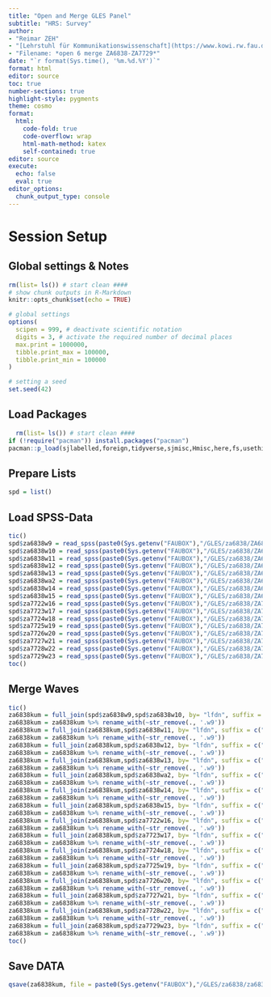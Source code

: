 ```yaml
---
title: "Open and Merge GLES Panel"
subtitle: "HRS: Survey"
author:
- "Reimar ZEH"
- "[Lehrstuhl für Kommunikationswissenschaft](https://www.kowi.rw.fau.de)"
- "Filename: *open 6 merge ZA6838-ZA7729*"
date: "`r format(Sys.time(), '%m.%d.%Y')`"
format: html
editor: source
toc: true
number-sections: true
highlight-style: pygments
theme: cosmo
format:
  html: 
    code-fold: true
    code-overflow: wrap
    html-math-method: katex
    self-contained: true
editor: source
execute: 
  echo: false
  eval: true
editor_options: 
  chunk_output_type: console
---
```


# Session Setup

## Global settings & Notes

```r
rm(list= ls()) # start clean ####
# show chunk outputs in R-Markdown
knitr::opts_chunk$set(echo = TRUE)

# global settings
options(
  scipen = 999, # deactivate scientific notation
  digits = 3, # activate the required number of decimal places
  max.print = 1000000,
  tibble.print_max = 100000,
  tibble.print_min = 100000
)

# setting a seed
set.seed(42)
```

## Load Packages

```r
  rm(list= ls()) # start clean ####
if (!require("pacman")) install.packages("pacman")
pacman::p_load(sjlabelled,foreign,tidyverse,sjmisc,Hmisc,here,fs,usethis,labelled,janitor,qs)
```

## Prepare Lists

```r
spd = list()
```

## Load SPSS-Data

```r
tic()
spd$za6838w9 = read_spss(paste0(Sys.getenv("FAUBOX"),"/GLES/za6838/ZA6838_w1to9_sA_v5-0-0.sav"),drop.labels = T)
spd$za6838w10 = read_spss(paste0(Sys.getenv("FAUBOX"),"/GLES/za6838/ZA6838_w10_sA_v5-0-0.sav"),drop.labels = T)
spd$za6838w11 = read_spss(paste0(Sys.getenv("FAUBOX"),"/GLES/za6838/ZA6838_w11_sA_v5-0-0.sav"),drop.labels = T)
spd$za6838w12 = read_spss(paste0(Sys.getenv("FAUBOX"),"/GLES/za6838/ZA6838_w12_sA_v5-0-0.sav"),drop.labels = T)
spd$za6838w13 = read_spss(paste0(Sys.getenv("FAUBOX"),"/GLES/za6838/ZA6838_w13_sA_v5-0-0.sav"),drop.labels = T)
spd$za6838wa2 = read_spss(paste0(Sys.getenv("FAUBOX"),"/GLES/za6838/ZA6838_wa2_sA_v5-0-0.sav"),drop.labels = T)
spd$za6838w14 = read_spss(paste0(Sys.getenv("FAUBOX"),"/GLES/za6838/ZA6838_w14_sA_v5-0-0.sav"),drop.labels = T)
spd$za6838w15 = read_spss(paste0(Sys.getenv("FAUBOX"),"/GLES/za6838/ZA6838_w15_sA_v5-0-0.sav"),drop.labels = T)
spd$za7722w16 = read_spss(paste0(Sys.getenv("FAUBOX"),"/GLES/za6838/ZA7722_v2-0-0.sav"),drop.labels = T)
spd$za7723w17 = read_spss(paste0(Sys.getenv("FAUBOX"),"/GLES/za6838/ZA7723_v2-0-0.sav"),drop.labels = T)
spd$za7724w18 = read_spss(paste0(Sys.getenv("FAUBOX"),"/GLES/za6838/ZA7724_v2-0-0.sav"),drop.labels = T)
spd$za7725w19 = read_spss(paste0(Sys.getenv("FAUBOX"),"/GLES/za6838/ZA7725_v1-0-0.sav"),drop.labels = T)
spd$za7726w20 = read_spss(paste0(Sys.getenv("FAUBOX"),"/GLES/za6838/ZA7726_v2-0-0.sav"),drop.labels = T)
spd$za7727w21 = read_spss(paste0(Sys.getenv("FAUBOX"),"/GLES/za6838/ZA7727_v1-0-0.sav"),drop.labels = T)
spd$za7728w22 = read_spss(paste0(Sys.getenv("FAUBOX"),"/GLES/za6838/ZA7728_v1-0-0.sav"),drop.labels = T)
spd$za7729w23 = read_spss(paste0(Sys.getenv("FAUBOX"),"/GLES/za6838/ZA7729_v1-0-0.sav"),drop.labels = T)
toc()
```

## Merge Waves

```r
tic()
za6838kum = full_join(spd$za6838w9,spd$za6838w10, by= "lfdn", suffix = c(".w9", ".w10"))
za6838kum = za6838kum %>% rename_with(~str_remove(., '.w9'))
za6838kum = full_join(za6838kum,spd$za6838w11, by= "lfdn", suffix = c(".w9", ".w11"))
za6838kum = za6838kum %>% rename_with(~str_remove(., '.w9'))
za6838kum = full_join(za6838kum,spd$za6838w12, by= "lfdn", suffix = c(".w9", ".w12"))
za6838kum = za6838kum %>% rename_with(~str_remove(., '.w9'))
za6838kum = full_join(za6838kum,spd$za6838w13, by= "lfdn", suffix = c(".w9", ".w13"))
za6838kum = za6838kum %>% rename_with(~str_remove(., '.w9'))
za6838kum = full_join(za6838kum,spd$za6838wa2, by= "lfdn", suffix = c(".w9", ".wa2"))
za6838kum = za6838kum %>% rename_with(~str_remove(., '.w9'))
za6838kum = full_join(za6838kum,spd$za6838w14, by= "lfdn", suffix = c(".w9", ".w14"))
za6838kum = za6838kum %>% rename_with(~str_remove(., '.w9'))
za6838kum = full_join(za6838kum,spd$za6838w15, by= "lfdn", suffix = c(".w9", ".w15"))
za6838kum = za6838kum %>% rename_with(~str_remove(., '.w9'))
za6838kum = full_join(za6838kum,spd$za7722w16, by= "lfdn", suffix = c(".w9", ".w16"))
za6838kum = za6838kum %>% rename_with(~str_remove(., '.w9'))
za6838kum = full_join(za6838kum,spd$za7723w17, by= "lfdn", suffix = c(".w9", ".w17"))
za6838kum = za6838kum %>% rename_with(~str_remove(., '.w9'))
za6838kum = full_join(za6838kum,spd$za7724w18, by= "lfdn", suffix = c(".w9", ".w18"))
za6838kum = za6838kum %>% rename_with(~str_remove(., '.w9'))
za6838kum = full_join(za6838kum,spd$za7725w19, by= "lfdn", suffix = c(".w9", ".w19"))
za6838kum = za6838kum %>% rename_with(~str_remove(., '.w9'))
za6838kum = full_join(za6838kum,spd$za7726w20, by= "lfdn", suffix = c(".w9", ".w20"))
za6838kum = za6838kum %>% rename_with(~str_remove(., '.w9'))
za6838kum = full_join(za6838kum,spd$za7727w21, by= "lfdn", suffix = c(".w9", ".w21"))
za6838kum = za6838kum %>% rename_with(~str_remove(., '.w9'))
za6838kum = full_join(za6838kum,spd$za7728w22, by= "lfdn", suffix = c(".w9", ".w22"))
za6838kum = za6838kum %>% rename_with(~str_remove(., '.w9'))
za6838kum = full_join(za6838kum,spd$za7729w23, by= "lfdn", suffix = c(".w9", ".w23"))
za6838kum = za6838kum %>% rename_with(~str_remove(., '.w9'))
toc()
```

## Save DATA

```r
qsave(za6838kum, file = paste0(Sys.getenv("FAUBOX"),"/GLES/za6838/za6838_7729.qs"))
```
